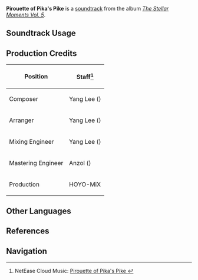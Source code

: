 {{Soundtrack Infobox
|image          = The Stellar Moments Vol. 5.png
|album          = The Stellar Moments Vol. 5
|disc           = 
|number         = 21
|featured       =
|featured2      =
|featured3      =
|featured_disc  =
|featured_disc2 =
|featured_disc3 =
|youtube_id     = rCnrmn1iS5k
|spotify_id     = 5gf8trOsYI4LUGBKWBWTi4
|previous       = Hot Spring Affection
|next           = Maverick Hunter
}}
'''Pirouette of Pika's Pike''' is a [[soundtrack]] from the album ''[[The Stellar Moments Vol. 5]]''.

==Soundtrack Usage==
{{Soundtrack Usage
|quest     = 
|location  = 
|domain    = 
|eventgameplay = 
|mediaoriginal = Character Demo;;Kachina
}}
<!--
==Other Arrangements==
{{Files by Category Gallery|Media Using an Unreleased Arrangement of Novatio Novena Soundtrack}}
-->
==Production Credits==
{| class="wikitable"
! Position
! Staff<ref>NetEase Cloud Music: [https://music.163.com/#/song?id=2666551250 Pirouette of Pika's Pike {{zh|鼠兔之舞}}]</ref>
|-
! Composer
| Yang Lee ({{zh|李洋}})
|-
! Arranger
| Yang Lee ({{zh|李洋}})
|-
! Mixing Engineer
| Yang Lee ({{zh|李洋}})
|-
! Mastering Engineer
| Anzol ({{zh|鸦雀有声}})
|-
! Production
| HOYO-MiX
|}

<!--
==Trivia==
-->
==Other Languages==
{{Other Languages
|en      = Pirouette of Pika's Pike
|zhs     = 
|zhs_rm  = 
|zht     = 
|zht_rm  = 
|zh_tl   = 
|ja      = 
|ja_rm   = 
|ja_tl   = 
}}
==References==
{{Reflist}}

==Navigation==
{{Soundtrack Navbox|The Stellar Moments}}